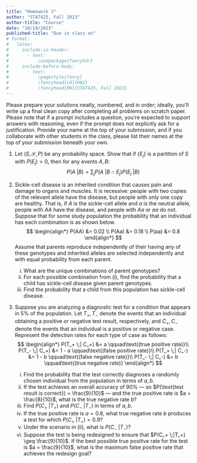 ```yaml
---
title: "Homework 3"
author: "STAT425, Fall 2023"
author-title: "Course"
date: "10/19/2023"
published-title: "Due in class on"
# format: 
#   latex:
#     include-in-header: 
#       - text: 
#           \usepackage{fancyhdr}
#     include-before-body:
#       - text:
#           \pagestyle{fancy}
#           \fancyhead[LH]{HW2}
#           \fancyhead[RH]{STAT425, Fall 2023}
---
```


Please prepare your solutions neatly, numbered, and in order; ideally, you'll write up a final clean copy after completing all problems on scratch paper. Please note that if a prompt includes a question, you're expected to support answers with reasoning, even if the prompt does not explicitly ask for a justification. Provide your name at the top of your submission, and if you collaborate with other students in the class, please list their names at the top of your submission beneath your own.

1.  Let $(S, \mathcal{S}, P)$ be any probability space. Show that if $\{E_j\}$ is a partition of $S$ with $P(E_j) > 0$, then for any events $A, B$: $$
    P(A\;| B) = \sum_j P(A\;| B \cap E_j) P(E_j\;| B)
    $$

2.  Sickle-cell disease is an inherited condition that causes pain and damage to organs and muscles. It is recessive: people with two copies of the relevant allele have the disease, but people with only one copy are healthy. That is, if $A$ is the sickle-cell allele and $a$ is the neutral allele, people with $AA$ have the disease, and people with $Aa$ or $aa$ do not. Suppose that for some study population the probability that an individual has each combination is as shown below. $$
    \begin{align*}
    P(AA) &= 0.02 \\
    P(Aa) &= 0.18 \\
    P(aa) &= 0.8
    \end{align*}
    $$ Assume that parents reproduce independently of their having any of these genotypes and inherited alleles are selected independently and with equal probability from each parent.

    i.  What are the unique combinations of parent genotypes?
    ii. For each possible combination from (i), find the probability that a child has sickle-cell disease given parent genotypes.
    iii. Find the probability that a child from this population has sickle-cell disease.

3.  Suppose you are analyzing a diagnostic test for a condition that appears in 5% of the population. Let $T_+, T_-$ denote the events that an individual obtaining a positive or negative test result, respectively, and $C_+, C_-$ denote the events that an individual is a positive or negative case. Represent the detection rates for each type of case as follows: $$
     \begin{align*}
     P(T_+ \;| C_+) &= a \qquad\text{(true positive rate)}\\
     P(T_- \;| C_+) &= 1 - a \qquad\text{(false positive rate)}\\
     P(T_+ \;| C_-) &= 1 - b \qquad\text{(false negative rate)}\\
     P(T_- \;| C_-) &= b \qquad\text{(true negative rate)} 
     \end{align*}
     $$

    i.  Find the probability that the test correctly diagnoses a randomly chosen individual from the population in terms of $a, b$.
    ii. If the test achieves an overall accuracy of 90% --- so $P(\text{test result is correct}) = \frac{9}{10}$ --- and the true positive rate is $a = \frac{8}{10}$, what is the true negative rate $b$?
    iii. Find $P(C_+\;|T_+)$ and $P(C_- \;| T_-)$ in terms of $a, b$.
    iv. If the true positive rate is $a = 0.8$, what true negative rate $b$ produces a test for which $P(C_+\;| T_+) = 0.9$?
    v.  Under the scenario in (ii), what is $P(C_-\;| T_-)$?
    vi. Suppose the test is being redesigned to ensure that $P(C_+ \;|T_+) \geq \frac{9}{10}$. If the best possible true positive rate for the test is $a = \frac{9}{10}$, what is the maximum false positive rate that achieves the redesign goal?
